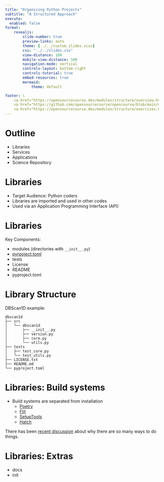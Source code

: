 ```yaml
---
title: "Organizing Python Projects"
subtitle: "A Structured Approach"
execute:
  enabled: false
format:
    revealjs:
        slide-number: true
        preview-links: auto
        theme: [../../custom_slides.scss]
        css: "../../slides.css"
        view-distance: 100
        mobile-view-distance: 100
        navigation-mode: vertical
        controls-layout: bottom-right
        controls-tutorial: true
        embed-resources: true
        mermaid:
            theme: default

footer: \
    <a href="https://opensourcecourse.dev/modules/structure/overview.html">overview</a> /\
    <a href="https://github.com/opensourcecourse/opencourse/blob/main/modules/structure/slides.qmd">source</a> /\
    <a href="https://opensourcecourse.dev/modules/structure/exercises.html">exercises</a>
---
```


# Outline

:::{.incremental}

- Libraries
- Services
- Applications
- Science Repository

:::

# Libraries 

:::{.incremental}

- Target Audience: Python coders
- Libraries are imported and used in other codes
- Used via an Application Programming Interface (API) 

:::


# Libraries 

Key Components:

:::{.incremental}

- modules (directories with `__init__.py`)
- [pyrpoject.toml](https://github.com/d-chambers/dbscan1d/blob/master/pyproject.toml)
- tests
- License
- README
- pyproject.toml

:::


# Library Structure

DBScan1D example:

```.stretch
dbscan1d
├── src
│   └── dbscan1d
│       ├── __init__.py
│       ├── version.py
│       ├── core.py
│       └── utils.py
├── tests
│   ├── test_core.py
│   └── test_utils.py
├── LICENSE.txt
├── README.md
└── pyproject.toml
```


# Libraries: Build systems

- Build systems are separated from installation 
  - [Poetry](https://python-poetry.org/)
  - [Flit](https://flit.pypa.io/en/stable/)
  - [SetupTools](https://packaging.python.org/en/latest/tutorials/installing-packages/)
  - [Hatch](https://github.com/pypa/hatch)

:::{footer}
There has been [recent discussion](https://chriswarrick.com/blog/2023/01/15/how-to-improve-python-packaging/)
about why there are so many ways to do things.
:::


# Libraries: Extras

:::{ .incremental }
- docs
- init

:::

